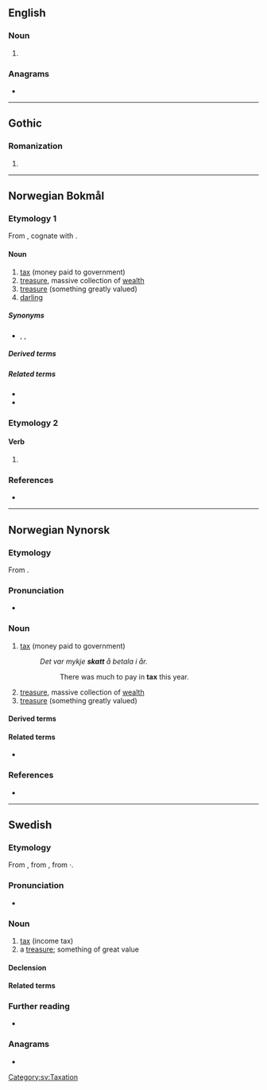 ==English==

===Noun===
{{en-noun}}

# {{obsolete form of|en|scat||rain shower}}

===Anagrams===
* {{anagrams|en|a=akstt|tak'st}}

----

==Gothic==

===Romanization===
{{got-rom}}

# {{romanization of|got|𐍃𐌺𐌰𐍄𐍄}}

----

==Norwegian Bokmål==

===Etymology 1===
From {{der|nb|non|skattr}}, cognate with {{cognate|de|Schatz}}.

====Noun====
{{nb-noun-m1}}

# [[tax]] (money paid to government)
# [[treasure]], massive collection of [[wealth]]
# [[treasure]] (something greatly valued)
# [[darling]]

=====Synonyms=====
* {{sense|darling}} {{l|nb|kjære}}, {{l|nb|elskede}}, {{l|nb|elskling}}

=====Derived terms=====
{{Template:User:Donnanz/der3-u|lang=nb
|eiendomsskatt
|formueskatt
|inntektsskatt
|selskapsskatt
|skattbar
|skattebetaler
|skattejakt
|{{l|nb|skattelette}}, {{l|nb|skattelettelse}}
|skattekart
|skatteparadis
|skattesats
|skattevesen
|skattkammer
|skattkiste
|skattlegge
}}

=====Related terms=====
* {{l|nb|beskatte}}
* {{l|nb|skatte}}

===Etymology 2===

====Verb====
{{head|nb|verb form}}

# {{imperative of|nb|skatte}}

===References===
* {{R:The Bokmål Dictionary}}

----

==Norwegian Nynorsk==

===Etymology===
From {{der|nn|non|skattr}}.

===Pronunciation===
* {{IPA|nn|/skɑːt/}} {{nn-pronu-note}}

===Noun===
{{nn-noun-m1}}

# [[tax]] (money paid to government)
#: ''Det var mykje '''skatt''' å betala i år.''
#:: There was much to pay in '''tax''' this year.
# [[treasure]], massive collection of [[wealth]]
# [[treasure]] (something greatly valued)

====Derived terms====
{{Template:User:Donnanz/der3-u|lang=nn
|eigedomsskatt
|formueskatt
|inntektsskatt
|selskapsskatt
|skattbar
|skattejakt
|skattelette
|skattekart
|skatteparadis
|skattesats
|skattkammer
|skattkiste
|skattlegge
}}

====Related terms====
* {{nn-inf|skatt|/}}

===References===
* {{R:The Nynorsk Dictionary}}

----

==Swedish==

===Etymology===
From {{der|sv|non|skattr}}, from {{der|sv|gem-pro|*skattaz}}, from {{der|sv|ine-pro|*skat-}}·.

===Pronunciation===
* {{audio|sv|Sv-skatt.ogg|Audio}}

===Noun===
{{sv-noun|c}}

# [[tax]] (income tax)
# a [[treasure]]; something of great value

====Declension====
{{sv-infl-noun-c-er}}

====Related terms====
{{rel4|sv
|alkoholskatt
|arvsskatt
|bensinskatt
|beskatta
|bilskatt
|bolagsskatt
|brandskatta
|bränsleskatt
|båtskatt
|dieselskatt
|elskatt
|energiskatt
|enhetsskatt
|fastighetsskatt
|flygskatt
|företagsskatt
|förmögenhetsskatt
|gåvoskatt
|hundskatt
|inkomstskatt
|kapitalskatt
|koldioxidskatt
|kommunalskatt
|konsumtionsskatt
|kupongskatt
|kvarskatt
|kyrkoskatt
|källskatt
|köttskatt
|lyxskatt
|miljöskatt
|omsättningsskatt
|preliminärskatt
|restskatt
|skatta
|skatteåterbäring
|skattesats
|skatteverk
|skattjakt
|skattkammare
|skattkarta
|skattkista
|sockerskatt
|värnskatt
}}

===Further reading===
* {{R:SO}}

===Anagrams===
* {{anagrams|sv|a=akstt|katts|takts}}

[[Category:sv:Taxation]]